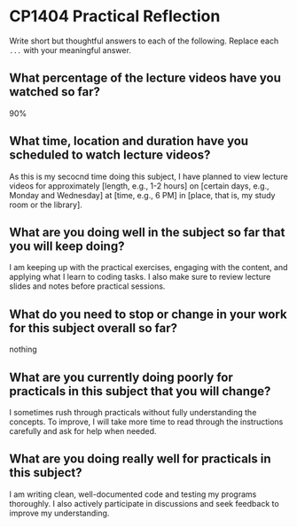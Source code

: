 # CP1404 Practical Reflection

Write short but thoughtful answers to each of the following.
Replace each `...` with your meaningful answer.

## What percentage of the lecture videos have you watched so far?

90%

## What time, location and duration have you scheduled to watch lecture videos?
As this is my secocnd time doing this subject, I have planned to view lecture videos
for approximately [length, e.g., 1-2 hours] on [certain days, e.g.,
Monday and Wednesday] at [time, e.g., 6 PM]
in [place, that is, my study room or the library].

## What are you doing well in the subject so far that you will keep doing?

I am keeping up with the practical exercises, engaging with the content,
and applying what I learn to coding tasks. I also make sure to review
lecture slides and notes before practical sessions.

## What do you need to stop or change in your work for this subject overall so far?

nothing

## What are you currently doing poorly for practicals in this subject that you will change?

I sometimes rush through practicals without fully understanding the concepts.
To improve, I will take more time to read through the
instructions carefully and ask for help when needed.

## What are you doing really well for practicals in this subject?

I am writing clean, well-documented code and testing my programs thoroughly. I
also actively participate in discussions and seek feedback to improve my understanding.